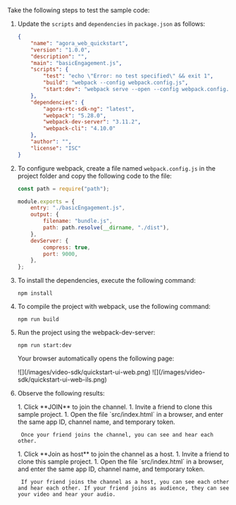 <PlatformWrapper platform = "web">

Take the following steps to test the sample code:

1. Update the `scripts` and `dependencies` in `package.json` as follows:

    ```json
    {
        "name": "agora_web_quickstart",
        "version": "1.0.0",
        "description": "",
        "main": "basicEngagement.js",
        "scripts": {
            "test": "echo \"Error: no test specified\" && exit 1",
            "build": "webpack --config webpack.config.js",
            "start:dev": "webpack serve --open --config webpack.config.js"
        },
        "dependencies": {
            "agora-rtc-sdk-ng": "latest",
            "webpack": "5.28.0",
            "webpack-dev-server": "3.11.2",
            "webpack-cli": "4.10.0"
        },
        "author": "",
        "license": "ISC"
    }
    ```

1. To configure webpack, create a file named `webpack.config.js` in the project folder and copy the following code to the file:

    ```js
    const path = require("path");

    module.exports = {
        entry: "./basicEngagement.js",
        output: {
            filename: "bundle.js",
            path: path.resolve(__dirname, "./dist"),
        },
        devServer: {
            compress: true,
            port: 9000,
        },
    };
    ```

1. To install the dependencies, execute the following command:

    ```shell
    npm install
    ```

1. To compile the project with webpack, use the following command:
    
    ```shell
    npm run build
    ```

1. Run the project using the webpack-dev-server:

    ```shell
    npm run start:dev
    ```

    Your browser automatically opens the following page:

    <ProductWrapper product='video-calling'>
    ![](/images/video-sdk/quickstart-ui-web.png)
    </ProductWrapper>
    <ProductWrapper product='interactive-live-streaming, broadcast-streaming'>
    ![](/images/video-sdk/quickstart-ui-web-ils.png)
    </ProductWrapper>

1. Observe the following results:

    <ProductWrapper product='video-calling'>
    1. Click **JOIN** to join the channel. 
    1. Invite a friend to clone this sample project. 
    1. Open the file `src/index.html` in a browser, and enter the same app ID, channel name, and temporary token.
    
        Once your friend joins the channel, you can see and hear each other.
    </ProductWrapper>

    <ProductWrapper product='interactive-live-streaming, broadcast-streaming'>
    1. Click **Join as host** to join the channel as a host. 
    1. Invite a friend to clone this sample project. 
    1. Open the file `src/index.html` in a browser, and enter the same app ID, channel name, and temporary token.
        
        If your friend joins the channel as a host, you can see each other and hear each other. If your friend joins as audience, they can see your video and hear your audio.
    </ProductWrapper>

</PlatformWrapper>